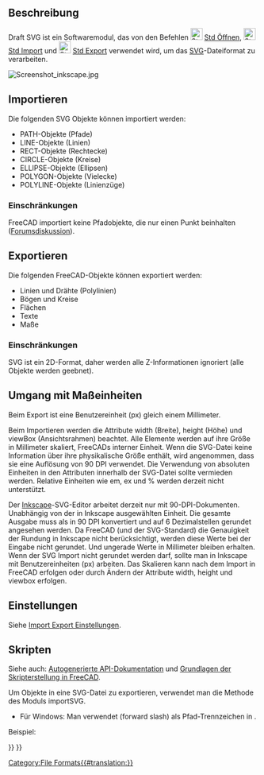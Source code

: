 <languages/>

{{Docnav/de
|[[Draft_DXF/de|Autodesk .DXF .DWG]]
|[[Draft_OCA/de|Open-Cad-Format .OCA]]
|[[Draft_Module/de|Draft]]
|IconL=
|IconR=
|IconC=Workbench_Draft.svg
}}

{{TOCright}}

<span id="Description"></span>
==Beschreibung==

Draft SVG ist ein Softwaremodul, das von den Befehlen [[File:Std_Open.svg|24px]] [[Std_Open/de|Std Öffnen]], [[File:Std_Import.svg|24px]] [[Std_Import/de|Std Import]] und [[File:Std_Export.svg|24px]] [[Std_Export/de|Std Export]] verwendet wird, um das [[SVG/de|SVG]]-Dateiformat zu verarbeiten.

[[Image:Screenshot inkscape.jpg]]
{{Caption|Inkscape-Zeichnung als SVG-Datei exportiert und anschließend in FreeCAD geöffnet}}

<span id="Importing"></span>
==Importieren==

Die folgenden SVG Objekte können importiert werden:
* PATH-Objekte (Pfade)
* LINE-Objekte (Linien)
* RECT-Objekte (Rechtecke)
* CIRCLE-Objekte (Kreise)
* ELLIPSE-Objekte (Ellipsen)
* POLYGON-Objekte (Vielecke)
* POLYLINE-Objekte (Linienzüge)

<span id="Limitations"></span>
===Einschränkungen===

FreeCAD importiert keine Pfadobjekte, die nur einen Punkt beinhalten ([https://forum.freecadweb.org/viewtopic.php?f=3&t=43856 Forumsdiskussion]).

<span id="Exporting"></span>
==Exportieren==

Die folgenden FreeCAD-Objekte können exportiert werden:
* Linien und Drähte (Polylinien)
* Bögen und Kreise
* Flächen
* Texte
* Maße

<span id="Limitations"></span>
===Einschränkungen===

SVG ist ein 2D-Format, daher werden alle Z-Informationen ignoriert (alle Objekte werden geebnet).

<span id="Unit_Handling"></span>
==Umgang mit Maßeinheiten==

Beim Export ist eine Benutzereinheit (px) gleich einem Millimeter. 

Beim Importieren werden die Attribute width (Breite), height (Höhe) und viewBox (Ansichtsrahmen) beachtet. Alle Elemente werden auf ihre Größe in Millimeter skaliert, FreeCADs interner Einheit. Wenn die SVG-Datei keine Information über ihre physikalische Größe enthält, wird angenommen, dass sie eine Auflösung von 90 DPI verwendet.
Die Verwendung von absoluten Einheiten in den Attributen innerhalb der SVG-Datei sollte vermieden werden. Relative Einheiten wie em, ex und % werden derzeit nicht unterstützt.

Der [https://inkscape.org/ Inkscape]-SVG-Editor arbeitet derzeit nur mit 90-DPI-Dokumenten. Unabhängig von der in Inkscape ausgewählten Einheit. Die gesamte Ausgabe muss als in 90 DPI konvertiert und auf 6 Dezimalstellen gerundet angesehen werden. Da FreeCAD (und der SVG-Standard) die Genauigkeit der Rundung in Inkscape nicht berücksichtigt, werden diese Werte bei der Eingabe nicht gerundet. Und ungerade Werte in Millimeter bleiben erhalten.
Wenn der SVG Import nicht gerundet werden darf, sollte man in Inkscape mit Benutzereinheiten (px) arbeiten. Das Skalieren kann nach dem Import in FreeCAD erfolgen oder durch Ändern der Attribute width, height und viewbox erfolgen.

<span id="Preferences"></span>
==Einstellungen==

Siehe [[Import_Export_Preferences/de|Import Export Einstellungen]].

<span id="Scripting"></span>
==Skripten==

Siehe auch: [https://freecad.github.io/SourceDoc/ Autogenerierte API-Dokumentation] und [[FreeCAD_Scripting_Basics/de|Grundlagen der Skripterstellung in FreeCAD]].

Um Objekte in eine SVG-Datei zu exportieren, verwendet man die Methode {{incode|export}} des Moduls importSVG.

{{Code|code=
importSVG.export(exportList, filename)
}}

* Für Windows: Man verwendet {{FileName|/}} (forward slash) als Pfad-Trennzeichen in {{Incode|filename}}.

Beispiel:

{{Code|code=
import FreeCAD as App
import Draft
import importSVG

doc = App.newDocument()

polygon1 = Draft.make_polygon(3, radius=500)
polygon2 = Draft.make_polygon(5, radius=1500)

doc.recompute()

objects = [polygon1, polygon2]
importSVG.export(objects, "/home/user/Pictures/myfile.svg")
}}


{{Docnav/de
|[[Draft_DXF/de|Autodesk .DXF .DWG]]
|[[Draft_OCA/de|Open-Cad-Format .OCA]]
|[[Draft_Module/de|Draft]]
|IconL=
|IconR=
|IconC=Workbench_Draft.svg
}}

{{Draft Tools navi{{#translation:}}}}
{{Userdocnavi{{#translation:}}}}
[[Category:File Formats{{#translation:}}]]